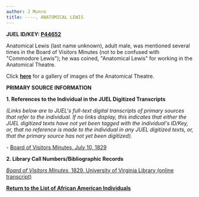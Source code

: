```yaml
---
author: J Munro
title: ----, ANATOMICAL LEWIS
---
```

**JUEL ID/KEY: [P44652](http://juel.iath.virginia.edu/public_person?person=44652 "P44652")**

Anatomical Lewis (last name unknown), adult male, was mentioned several times in the Board of Visitors Minutes (not to be confused with "Commodore Lewis"); he was coined, "Anatomical Lewis" for working in the Anatomical Theatre. 

Click **[here](http://juel.iath.virginia.edu/node/107 "Image Gallery ")** for a gallery of images of the Anatomical Theatre. 

**PRIMARY SOURCE INFORMATION** 

**1\. References to the Individual in the JUEL Digitized Transcripts**

_(Links below are to JUEL's full-text digital transcripts of primary sources that refer to the individual. If no links display, this indicates that either the JUEL digitized texts have not yet been tagged with the individual's ID/Key, or, that no reference is made to the individual in any JUEL digitized texts, or, that the primary source has not yet been digitized)._  

\- [Board of Visitors Minutes, July 10, 1829](http://juel.iath.virginia.edu/node/343?doc=/juel_display/BOV/1820/bov_18280710 "Board of Visitors Minutes")

**2\. Library Call Numbers/Bibliographic Records**

[_Board of Visitors Minutes_, 1829. University of Virginia Library (online transcript)](http://search.lib.virginia.edu/catalog?f%5Bdigital_collection_facet%5D%5B%5D=UVa+Board+of+Visitors+Minutes%2C+1817-2002 "Board of Visitors Minutes")

**[Return to the List of African American Individuals](http://juel.iath.virginia.edu/node/367 "Return to the List of African-American Individuals")**